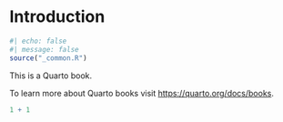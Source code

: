 # Introduction {#sec-introduction .unnumbered}

```r
#| echo: false
#| message: false
source("_common.R")
```

This is a Quarto book.

To learn more about Quarto books visit <https://quarto.org/docs/books>.

```r
1 + 1
```
